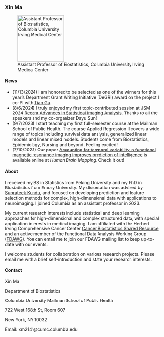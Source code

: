 ### Xin Ma

![Assistant Professor of Biostatistics, Columbia University Irving Medical Center](images/headshot.jpeg){fig-align="left" width="150"}

#### News

-   (11/13/2024) I am honored to be selected as one of the winners for this year's Department Grant Writing Initiative (DeGRI) award on the project I co-PI with [Tian Gu](https://www.publichealth.columbia.edu/profile/tian-gu-phd).
-   (8/6/2024) I truly enjoyed my first topic-contributed session at JSM 2024 [Recent Advances in Statistical Imaging Analysis](https://ww3.aievolution.com/JSMAnnual2024/Events/viewEv?ev=1940). Thanks to all the speakers and my co-organizer Dayu Sun!
-   (9/7/2023) I start teaching my first full-semester course at the Mailman School of Public Health. The course Applied Regression II covers a wide range of topics including survival data analysis, generalized linear models and linear mixed models. Students come from Biostatistics, Epidemiology, Nursing and beyond. Feeling excited!
-   (7/19/2023) Our paper [Accounting for temporal variability in functional magnetic resonance imaging improves prediction of intelligence](https://doi.org/10.1002/hbm.26415) is available online at *Human Brain Mapping*. Check it out!

#### About

I received my BS in Statistics from Peking University and my PhD in Biostatistics from Emory University. My dissertation was advised by [Suprateek Kundu](https://sites.google.com/view/suprateek/home), and focused on developing prediction and feature selection methods for complex, high-dimensional data with applications to neuroimaging. I joined Columbia as an assistant professor in 2023.

My current research interests include statistical and deep learning approaches for high-dimensional and complex structured data, with special application interests in medical imaging. I am affiliated with the Herbert Irving Comprehensive Cancer Center [Cancer Biostatistics Shared Resource](https://www.cancer.columbia.edu/research/shared-resources/cancer-biostatistics) and an active member of the Functional Data Analysis Working Group ([FDAWG](https://www.publichealth.columbia.edu/research/programs/functional-data-analysis-working-group)). You can email me to join our FDAWG mailing list to keep up-to-date with our events.

I welcome students for collaboration on various research projects. Please email me with a brief self-introduction and state your research interests.

#### Contact

Xin Ma

Department of Biostatistics

Columbia University Mailman School of Public Health

722 West 168th St, Room 607

New York, NY 10032

Email: xm2141\@cumc.columbia.edu
